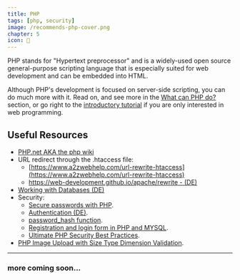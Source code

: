 ```yaml
---
title: PHP
tags: [php, security]
image: /recommends-php-cover.png
chapter: 5
icon: 🐘
---
```


PHP stands for "Hypertext preprocessor" and is a widely-used open source general-purpose scripting language that is especially suited for web development and can be embedded into HTML.

Although PHP's development is focused on server-side scripting, you can do much more with it. Read on, and see more in the [What can PHP do?](https://www.php.net/manual/en/intro-whatcando.php) section, or go right to the [introductory tutorial](https://www.php.net/manual/en/tutorial.php) if you are only interested in web programming.

## Useful Resources

- [PHP.net AKA the php wiki](https://php.net)
- URL redirect through the .htaccess file:
  - [https://www.a2zwebhelp.com/url-rewrite-htaccess](https://www.a2zwebhelp.com/url-rewrite-htaccess)
  - [https://web-development.github.io/apache/rewrite - (DE)](https://web-development.github.io/apache/rewrite)
- [Working with Databases (DE)](https://web-development.github.io/php-db-schreiben)
- Security:
  - [Secure passwords with PHP](https://thisinterestsme.com/secure-passwords-with-php).
  - [Authentication (DE)](https://web-development.github.io/security/a2-auth).
  - [password_hash function](https://www.php.net/manual/de/function.password-hash.php).
  - [Registration and login form in PHP and MYSQL](https://technosmarter.com/php/registration-and-login-form-in-php-and-mysql).
  - [Ultimate PHP Security Best Practices](https://www.cloudways.com/blog/php-security).
- [PHP Image Upload with Size Type Dimension Validation](https://phppot.com/php/php-image-upload-with-size-type-dimension-validation).

---

### more coming soon...

